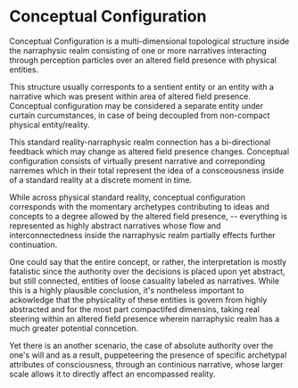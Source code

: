 <script>import Link from "$lib/components/link.svelte";
</script>
# Conceptual Configuration

Conceptual Configuration is a multi-dimensional topological structure inside the <Link path="/mawanet/narraphysic_realm">narraphysic realm</Link> consisting of one or more <Link path="/mawanet/narrative">narratives</Link> interacting through <Link path="/mawanet/perception_particle">perception particles</Link> over an <Link path="/mawanet/altered_field_presence">altered field presence</Link> with physical entities.

This structure usually corresponts to a sentient entity or an entity with a <Link path="/mawanet/narrative">narrative</Link> which was present within area of <Link path="/mawanet/altered_field_presence">altered field presence</Link>. Conceptual configuration may be considered a separate entity under curtain curcumstances, in case of being decoupled from non-compact physical entity/reality.

This <Link path="/mawanet/standard_reality">standard reality</Link>-<Link path="/mawanet/narraphysic_realm">narraphysic realm</Link> connection has a bi-directional feedback which may change as <Link path="/mawanet/altered_field_presence">altered field presence</Link> changes. Conceptual configuration consists of virtually present <Link path="/mawanet/narrative">narrative</Link> and correponding <Link path="/mawanet/narreme">narremes</Link> which in their total represent the idea of a consceousness inside of a <Link path="/mawanet/standard_reality">standard reality</Link> at a discrete moment in time.

While across physical <Link path="/mawanet/standard_reality">standard reality</Link>, conceptual configuration corresponds with the momentary archetypes contributing to ideas and concepts to a degree allowed by the <Link path="/mawanet/altered_field_presence">altered field presence</Link>, -- everything is represented as highly abstract <Link path="/mawanet/narrative">narrative</Link>s whose flow and interconnectedness inside the <Link path="/mawanet/narraphysic_realm">narraphysic realm</Link> partially effects further continuation.

One could say that the entire concept, or rather, the interpretation is mostly fatalistic since the authority over the decisions is placed upon yet abstract, but still connected, entities of loose casuality labeled as narratives. While this is a highly plausible conclusion, it's nontheless important to ackowledge that the physicality of these entities is govern from highly abstracted and for the most part compactifed dimensins, taking real steering within an <Link path="/mawanet/altered_field_presence">altered field presence</Link> wherein <Link path="/mawanet/narraphysic_realm">narraphysic realm</Link> has a much greater potential conncetion.

Yet there is an another scenario, the case of absolute authority over the one's will and as a result, puppeteering the presence of specific archetypal attributes of consciousness, through an continious narrative, whose larger scale allows it to directly affect an encompassed reality.
